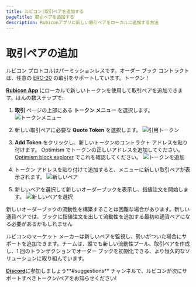```yaml
---
title: ルビコン|取引ペアを追加する
pageTitle: 取引ペアを追加する
description: Rubiconアプリに新しい取引ペアをローカルに追加する方法
---
```


# 取引ペアの追加

ルビコン プロトコルはパーミッションレスです。オーダー ブック コントラクトは、任意の [ERC-20](https://ethereum.org/en/developers/docs/standards/tokens/erc-20/) の取引をサポートしています。トークン！



[**Rubicon App**](https://app.rubicon.finance/trade) にローカルで新しいトークンを使用して取引ペアを追加できます。ほんの数ステップで:

1. **取引** ページの上部にある **トークン メニュー** を選択します。
   ![トークンメニュー](</assets/image(15).png>)

2. 新しい取引ペアに必要な **Quote Token** を選択します。
   ![引用トークン](</assets/image(106).png>)

3. **Add Token** をクリックし、新しいトークンのコントラクト アドレスを貼り付けます。 Optimism でトークンの正しいアドレスを追加してください。[Optimism block explorer](https://optimistic.etherscan.io/tokens) でこれを確認してください。
   ![トークンを追加](</assets/image(55).png>)

4. トークン アドレスを貼り付けて追加すると、メニューに新しい取引ペアが表示されます。
   ![新しいペア](</assets/image(62).png>)

5. 新しいペアを選択して新しいオーダーブックを表示し、指値注文を開始します。
   ![新しいペアを選択](</assets/image(33).png>)

新しいオーダーブックの流動性を構築することは困難な場合があります。新しい通貨ペアでは、ブックに指値注文を出して流動性を追加する最初の通貨ペアになる必要があるかもしれません

ルビコンのマーケット メーカーは新しいペアを監視し、勢いがついた場合にサポートを追加できます。チームは、誰でも新しい流動性プール、取引ペアを作成し、1 回のトランザクションでオーダー ブックを初期化できる、より恒久的なソリューションに取り組んでいます。



[**Discord**](https://discord.com/invite/E7pS24J)に参加しましょう**#suggestions** チャンネルで、ルビコンが次にサポートすべきトークン/ペアをお知らせください!
